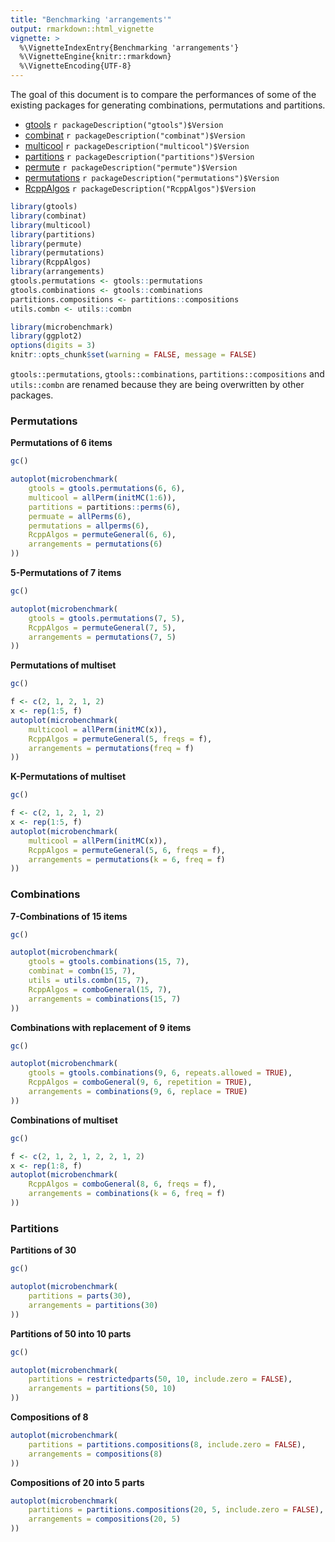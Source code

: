 ```yaml
---
title: "Benchmarking 'arrangements'"
output: rmarkdown::html_vignette
vignette: >
  %\VignetteIndexEntry{Benchmarking 'arrangements'}
  %\VignetteEngine{knitr::rmarkdown}
  %\VignetteEncoding{UTF-8}
---
```


The goal of this document is to compare the performances of some of the existing packages for generating combinations, permutations and partitions.

- [gtools](https://CRAN.R-project.org/package=gtools) 
    `r packageDescription("gtools")$Version`
- [combinat](https://CRAN.R-project.org/package=combinat) 
    `r packageDescription("combinat")$Version`
- [multicool](https://CRAN.R-project.org/package=multicool) 
    `r packageDescription("multicool")$Version`
- [partitions](https://CRAN.R-project.org/package=partitions)
    `r packageDescription("partitions")$Version`
- [permute](https://CRAN.R-project.org/package=permute)
    `r packageDescription("permute")$Version`
- [permutations](https://CRAN.R-project.org/package=permutations)
    `r packageDescription("permutations")$Version`
- [RcppAlgos](https://CRAN.R-project.org/package=RcppAlgos)
    `r packageDescription("RcppAlgos")$Version`

```r
library(gtools)
library(combinat)
library(multicool)
library(partitions)
library(permute)
library(permutations)
library(RcppAlgos)
library(arrangements)
gtools.permutations <- gtools::permutations
gtools.combinations <- gtools::combinations
partitions.compositions <- partitions::compositions
utils.combn <- utils::combn
```

```r
library(microbenchmark)
library(ggplot2)
options(digits = 3)
knitr::opts_chunk$set(warning = FALSE, message = FALSE)
```

`gtools::permutations`, `gtools::combinations`, `partitions::compositions` and `utils::combn` are renamed because they are being overwritten by other packages.

### Permutations

**Permutations of 6 items**

```r
gc()
```

```r
autoplot(microbenchmark(
    gtools = gtools.permutations(6, 6),
    multicool = allPerm(initMC(1:6)),
    partitions = partitions::perms(6),
    permuate = allPerms(6),
    permutations = allperms(6),
    RcppAlgos = permuteGeneral(6, 6),
    arrangements = permutations(6)
))
```

**5-Permutations of 7 items**

```r
gc()
```

```r
autoplot(microbenchmark(
    gtools = gtools.permutations(7, 5),
    RcppAlgos = permuteGeneral(7, 5),
    arrangements = permutations(7, 5)
))
```

**Permutations of multiset**

```r
gc()
```

```r
f <- c(2, 1, 2, 1, 2)
x <- rep(1:5, f)
autoplot(microbenchmark(
    multicool = allPerm(initMC(x)),
    RcppAlgos = permuteGeneral(5, freqs = f),
    arrangements = permutations(freq = f)
))
```

**K-Permutations of multiset**

```r
gc()
```

```r
f <- c(2, 1, 2, 1, 2)
x <- rep(1:5, f)
autoplot(microbenchmark(
    multicool = allPerm(initMC(x)),
    RcppAlgos = permuteGeneral(5, 6, freqs = f),
    arrangements = permutations(k = 6, freq = f)
))
```

### Combinations

**7-Combinations of 15 items**

```r
gc()
```

```r
autoplot(microbenchmark(
    gtools = gtools.combinations(15, 7),
    combinat = combn(15, 7),
    utils = utils.combn(15, 7),
    RcppAlgos = comboGeneral(15, 7),
    arrangements = combinations(15, 7)
))
```

**Combinations with replacement of 9 items**

```r
gc()
```

```r
autoplot(microbenchmark(
    gtools = gtools.combinations(9, 6, repeats.allowed = TRUE),
    RcppAlgos = comboGeneral(9, 6, repetition = TRUE),
    arrangements = combinations(9, 6, replace = TRUE)
))
```

**Combinations of multiset**

```r
gc()
```

```r
f <- c(2, 1, 2, 1, 2, 2, 1, 2)
x <- rep(1:8, f)
autoplot(microbenchmark(
    RcppAlgos = comboGeneral(8, 6, freqs = f),
    arrangements = combinations(k = 6, freq = f)
))
```

### Partitions


**Partitions of 30**

```r
gc()
```

```r
autoplot(microbenchmark(
    partitions = parts(30),
    arrangements = partitions(30)
))
```

**Partitions of 50 into 10 parts**

```r
gc()
```

```r
autoplot(microbenchmark(
    partitions = restrictedparts(50, 10, include.zero = FALSE),
    arrangements = partitions(50, 10)
))
```


**Compositions of 8**
```r
autoplot(microbenchmark(
    partitions = partitions.compositions(8, include.zero = FALSE),
    arrangements = compositions(8)
))
```

**Compositions of 20 into 5 parts**
```r
autoplot(microbenchmark(
    partitions = partitions.compositions(20, 5, include.zero = FALSE),
    arrangements = compositions(20, 5)
))
```
